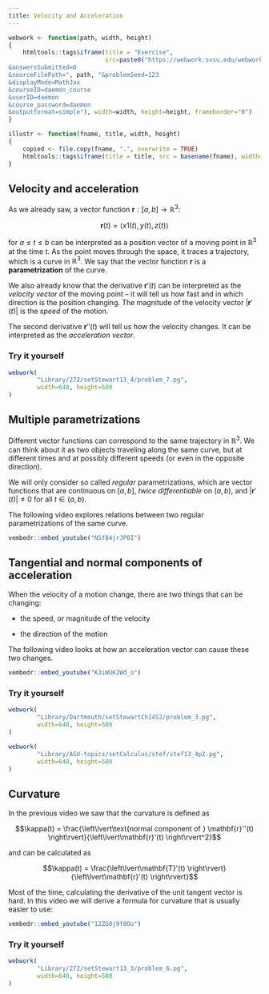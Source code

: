 ```yaml
---
title: Velocity and Acceleration
---
```


\renewcommand{\vec}[1]{\mathbf{#1}}
\newcommand{\v}[1]{\left\langle #1\right\rangle}
\newcommand{\norm}[1]{\left\lvert#1 \right\rvert}

```r
webwork <- function(path, width, height)
{
    htmltools::tags$iframe(title = "Exercise", 
                           src=paste0("https://webwork.svsu.edu/webwork2/html2xml?
&answersSubmitted=0
&sourceFilePath=", path, "&problemSeed=123
&displayMode=MathJax
&courseID=daemon_course
&userID=daemon
&course_password=daemon
&outputformat=simple"), width=width, height=height, frameborder="0")
}

illustr <- function(fname, title, width, height)
{
    copied <- file.copy(fname, ".", overwrite = TRUE)
    htmltools::tags$iframe(title = title, src = basename(fname), width=width, height=height, frameborder="0")
}
```

## Velocity and acceleration

As we already saw, a vector function $\vec{r}:[a,b] \to \mathbb{R}^3$:

$$\vec{r}(t) = \v{x1(t), y(t), z(t)}$$

for $a \le t \le b$ can be interpreted as a position vector of a moving point
in $\mathbb{R}^3$ at the time $t$.  As the point moves through the space, it
traces a trajectory, which is a curve in $\mathbb{R}^3$.  We say that the
vector function $\vec{r}$ is a __parametrization__ of the curve.

We also already know that the derivative $\vec{r}'(t)$ can be interpreted as
the _velocity vector_ of the moving point -- it will tell us how fast and in
which direction is the position changing. The magnitude of the velocity vector
$\norm{\vec{r}'(t)}$ is the _speed_ of the motion.

The second derivative $\vec{r}''(t)$ will tell us how the velocity changes.  It
can be interpreted as the _acceleration vector_.

### Try it yourself

```r
webwork(
        "Library/272/setStewart13_4/problem_7.pg",
        width=640, height=500
)
```

## Multiple parametrizations

Different vector functions can correspond to the same trajectory in
$\mathbb{R}^3$. We can think about it as two objects traveling along the same
curve, but at different times and at possibly different speeds (or even in the
opposite direction).

We will only consider so called _regular_ parametrizations, which are vector
functions that are continuous on $[a,b]$, _twice differentiable_ on $(a,b)$, 
and $\norm{\vec{r}'(t)} \neq 0$ for all $t\in (a,b)$.

The following video explores relations between two regular parametrizations of
the same curve.

```r
vembedr::embed_youtube("NSf84jrJP0I")
```

## Tangential and normal components of acceleration

When the velocity of a motion change, there are two things that can be
changing:

-  the speed, or magnitude of the velocity

-  the direction of the motion

The following video looks at how an acceleration vector can cause these two
changes.

```r
vembedr::embed_youtube("K3iWUK2Wd_o")
```

### Try it yourself

```r
webwork(
        "Library/Dartmouth/setStewartCh14S2/problem_3.pg",
        width=640, height=500
)
```

```r
webwork(
        "Library/ASU-topics/setCalculus/stef/stef13_4p2.pg",
        width=640, height=500
)
```

## Curvature

In the previous video we saw that the curvature is defined as

$$\kappa(t) = \frac{\norm{\text{normal component of }
\vec{r}''(t)}}{\norm{\vec{r}'(t)}^2}$$

and can be calculated as 

$$\kappa(t) = \frac{\norm{\vec{T}'(t)}}{\norm{\vec{r}'(t)}}$$

Most of the time, calculating the derivative of the unit tangent vector is
hard.  In this video we will derive a formula for curvature that is usually
easier to use:

```r
vembedr::embed_youtube("12ZG8j9f0Oo")
```

### Try it yourself


```r
webwork(
        "Library/272/setStewart13_3/problem_6.pg",
        width=640, height=500
)
```

